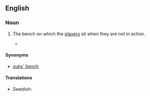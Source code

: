 ==English==

===Noun===
{{en-noun|es|head=[[substitutes]]' [[bench]]}}

# {{football}} The bench on which the [[player]]s sit when they are not in action.
#*{{quote-news
|year=2012
|date=June 19
|author=Phil McNulty
|title=England 1-0 Ukraine
|work=BBC Sport
|url=http://www.bbc.co.uk/sport/0/football/18181971
|page=
|passage=Oleg Blokhin's side lost the talismanic Andriy Shevchenko to the '''substitutes' bench''' because of a knee injury but still showed enough to put England through real turmoil in spells.}}

====Synonyms====
* [[subs' bench]]

====Translations====
{{trans-top|the bench on which substitutes sit}}
* Swedish: {{t|sv|avbytarbänk|c}}
{{trans-mid}}
{{trans-bottom}}
